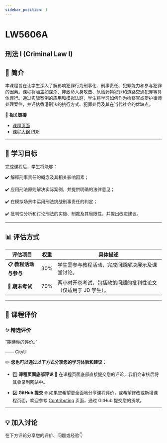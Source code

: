 ```yaml
---
sidebar_position: 1
---
```


# LW5606A
## 刑法 I (Criminal Law I)

## **📘 简介**
本课程旨在让学生深入了解影响犯罪行为刑事化、刑事责任、犯罪能力和参与犯罪的因素。课程将涵盖如谋杀、非致命人身攻击、危险药物犯罪和道路交通犯罪等具体罪行。通过实际案例的应用和模拟法庭，学生将学习如何作为检察官或辩护律师处理案件，并评估香港刑法的执行方式、犯罪处罚及其在当代社会的优缺点。

🔗 **相关链接**
- [课程页面](https://www.cityu.edu.hk/catalogue/pg/202526/course/LW5606A.htm)
- [课程大纲 PDF](https://www.cityu.edu.hk/catalogue/pg/202526/course/LW5606A.pdf)

---

## **🎯 学习目标**

完成课程后，学生将能够：

✔️ 解释刑事责任的概念及其相关影响因素；

✔️ 应用刑法原则解决实际案例，并提供明确的法律意见；

✔️ 在模拟场景中运用刑法挑战刑事责任的判定；

✔️ 批判性分析和讨论刑法的实施、制裁及其局限性，并提出改进建议。

---

## **📊 评估方式**

| **评估项目**         | **权重** | **具体描述**                                                                                       |
|---------------------|---------|---------------------------------------------------------------------------------------------------|
| **📋 教程活动与参与**  | 30%     | 学生需参与教程活动，完成问题解决展示及课堂讨论。                                                      |
| **📂 期末考试**       | 70%     | 两小时开卷考试，包括政策问题的批判性论文（仅适用于 JD 学生）。                                           |

---

## **💬 课程评价**

### ✨ **精选评价**
<div className={commentStyles.commentBox}>
    <p className={commentStyles.commentText}>
        “期待你的评价。”
    </p>
    <p className={commentStyles.commentAuthor}>—— CityU</p>
</div>

✏️ **您也可以通过以下方式分享您的学习体验和建议：**

- 1️⃣ **课程页面底部评论**
💬 在课程页面底部直接提交您的评论，我们会审核后将其收录到网站中。

- 2️⃣ **GitHub 提交**
🌐 如果您希望更全面地分享课程评价，或希望修改或新增课程页面，欢迎参考 [Contributing](/contributing) 页面，通过 GitHub 提交您的贡献。

---

## **💡 加入讨论**

在下方评论分享您的评价、问题或经验👇
<Utterances />
